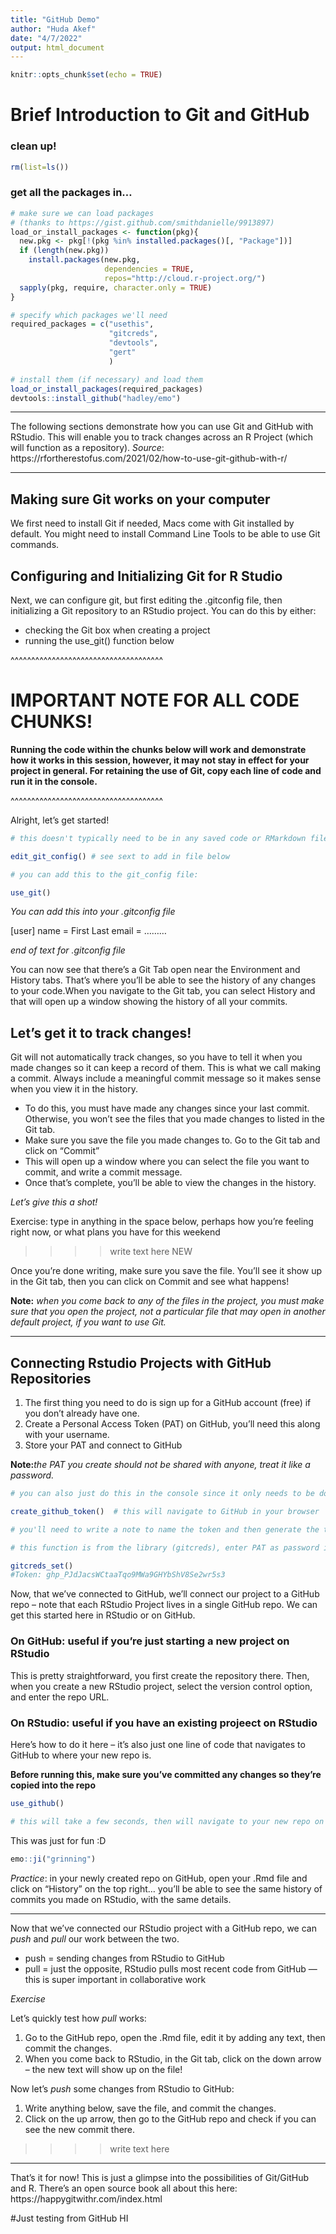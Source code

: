 ```yaml
---
title: "GitHub Demo"
author: "Huda Akef"
date: "4/7/2022"
output: html_document
---
```


```r
knitr::opts_chunk$set(echo = TRUE)
```

# Brief Introduction to Git and GitHub

### clean up!
```r

rm(list=ls())

```

### get all the packages in...

```r

# make sure we can load packages 
# (thanks to https://gist.github.com/smithdanielle/9913897)
load_or_install_packages <- function(pkg){
  new.pkg <- pkg[!(pkg %in% installed.packages()[, "Package"])]
  if (length(new.pkg)) 
    install.packages(new.pkg, 
                     dependencies = TRUE,
                     repos="http://cloud.r-project.org/")
  sapply(pkg, require, character.only = TRUE)
}

```


```r
# specify which packages we'll need
required_packages = c("usethis",
                      "gitcreds",
                      "devtools",
                      "gert"
                      )

# install them (if necessary) and load them
load_or_install_packages(required_packages)
devtools::install_github("hadley/emo")
```

*******

The following sections demonstrate how you can use Git and GitHub with RStudio. This will enable you to track changes across an R Project (which will function as a repository).
*Source*: https://rfortherestofus.com/2021/02/how-to-use-git-github-with-r/ 

*******

## Making sure Git works on your computer

We first need to install Git if needed, Macs come with Git installed by default. You might need to install Command Line Tools to be able to use Git commands. 


## Configuring and Initializing Git for R Studio

Next, we can configure git, but first editing the .gitconfig file, then initializing a Git repository to an RStudio project. You can do this by either:

  * checking the Git box when creating a project
  * running the use_git() function below
  
^^^^^^^^^^^^^^^^^^^^^^^^^^^^^^^^^^^^^

# IMPORTANT NOTE FOR ALL CODE CHUNKS!

**Running the code within the chunks below will work and demonstrate how it works in this session, however, it may not stay in effect for your project in general. For retaining the use of Git, copy each line of code and run it in the console.**

^^^^^^^^^^^^^^^^^^^^^^^^^^^^^^^^^^^^^

Alright, let's get started!

```r

# this doesn't typically need to be in any saved code or RMarkdown files, you just need to run it once

edit_git_config() # see sext to add in file below

# you can add this to the git_config file:  

use_git()

```

*You can add this into your .gitconfig file*

[user]
	name = First Last
	email = .........

*end of text for .gitconfig file*

You can now see that there's a Git Tab open near the Environment and History tabs. That's where you'll be able to see the history of any changes to your code.When you navigate to the Git tab, you can select History and that will open up a window showing the history of all your commits.

## Let's get it to track changes!

Git will not automatically track changes, so you have to tell it when you made changes so it can keep a record of them. This is what we call making a commit. Always include a meaningful commit message so it makes sense when you view it in the history. 

* To do this, you must have made any changes since your last commit. Otherwise, you won't see the files that you made changes to listed in the Git tab.
* Make sure you save the file you made changes to. Go to the Git tab and click on "Commit"
* This will open up a window where you can select the file you want to commit, and write a commit message. 
* Once that's complete, you'll be able to view the changes in the history. 

*Let's give this a shot!*

Exercise: type in anything in the space below, perhaps how you're feeling right now, or what plans you have for this weekend 


>>>> write text here NEW


Once you're done writing, make sure you save the file. You'll see it show up in the Git tab, then you can click on Commit and see what happens!

**Note:** *when you come back to any of the files in the project, you must make sure that you open the project, not a particular file that may open in another default project, if you want to use Git.*

*******

## Connecting Rstudio Projects with GitHub Repositories

1. The first thing you need to do is sign up for a GitHub account (free) if you don't already have one.
2. Create a Personal Access Token (PAT) on GitHub, you'll need this along with your username.
3. Store your PAT and connect to GitHub

**Note:***the PAT you create should not be shared with anyone, treat it like a password.*

```r

# you can also just do this in the console since it only needs to be done once

create_github_token()  # this will navigate to GitHub in your browser

# you'll need to write a note to name the token and then generate the token, and copy the PAT - you won't see it again - you'll use it in the next function

# this function is from the library (gitcreds), enter PAT as password in the console after running command

gitcreds_set()
#Token: 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

```

Now, that we've connected to GitHub, we'll connect our project to a GitHub repo -- note that each RStudio Project lives in a single GitHub repo. We can get this started here in RStudio or on GitHub.

### On GitHub: useful if you're just starting a new project on RStudio

This is pretty straightforward, you first create the repository there. Then, when you create a new RStudio project, select the version control option, and enter the repo URL. 

### On RStudio: useful if you have an existing projeect on RStudio

Here's how to do it here -- it's also just one line of code that navigates to GitHub to where your new repo is.

**Before running this, make sure you've committed any changes so they're copied into the repo**

```r

use_github()

# this will take a few seconds, then will navigate to your new repo on GitHub! It will show up on your page and will take the name of your RStudio Project


```

This was just for fun :D
```r
emo::ji("grinning")
```

*Practice*: in your newly created repo on GitHub, open your .Rmd file and click on "History" on the top right... you'll be able to see the same history of commits you made on RStudio, with the same details.

*******

Now that we've connected our RStudio project with a GitHub repo, we can *push* and *pull* our work between the two. 

* push = sending changes from RStudio to GitHub
* pull = just the opposite, RStudio pulls most recent code from GitHub --- this is super important in collaborative work

*Exercise*

Let's quickly test how *pull* works:

1. Go to the GitHub repo, open the .Rmd file, edit it by adding any text, then commit the changes.
2. When you come back to RStudio, in the Git tab, click on the down arrow -- the new text will show up on the file! 

Now let's *push* some changes from RStudio to GitHub:

1. Write anything below, save the file, and commit the changes.
2. Click on the up arrow, then go to the GitHub repo and check if you can see the new commit there.

>>>> write text here

*******

That's it for now! This is just a glimpse into the possibilities of Git/GitHub and R. There's an open source book all about this here: https://happygitwithr.com/index.html

#Just testing from GitHub HI
